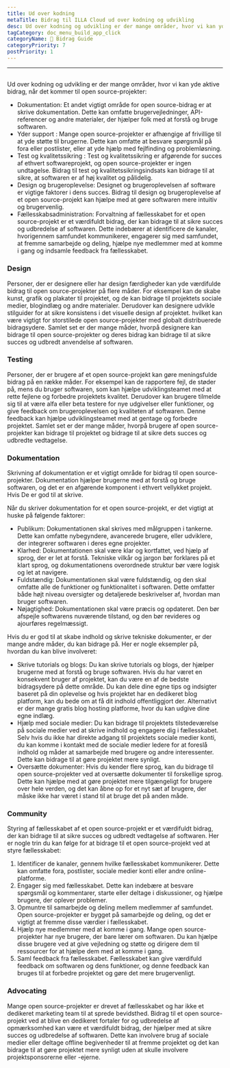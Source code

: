 ```yaml
---
title: Ud over kodning
metaTitle: Bidrag til ILLA Cloud ud over kodning og udvikling
desc: Ud over kodning og udvikling er der mange områder, hvor vi kan yde aktive bidrag til ILLA Cloud
tagCategory: doc_menu_build_app_click
categoryName: 📎 Bidrag Guide
categoryPriority: 7
postPriority: 1
---
```


* * *

## <h2 hidden>Udover kodning</h2>

Ud over kodning og udvikling er der mange områder, hvor vi kan yde aktive bidrag, når det kommer til open source-projekter:

-   Dokumentation: Et andet vigtigt område for open source-bidrag er at skrive dokumentation. Dette kan omfatte brugervejledninger, API-referencer og andre materialer, der hjælper folk med at forstå og bruge softwaren.
-   Yder support : Mange open source-projekter er afhængige af frivillige til at yde støtte til brugerne. Dette kan omfatte at besvare spørgsmål på fora eller postlister, eller at yde hjælp med fejlfinding og problemløsning.
-   Test og kvalitetssikring : Test og kvalitetssikring er afgørende for succes af ethvert softwareprojekt, og open source-projekter er ingen undtagelse. Bidrag til test og kvalitetssikringsindsats kan bidrage til at sikre, at softwaren er af høj kvalitet og pålidelig.
-   Design og brugeroplevelse: Designet og brugeroplevelsen af software er vigtige faktorer i dens succes. Bidrag til design og brugeroplevelse af et open source-projekt kan hjælpe med at gøre softwaren mere intuitiv og brugervenlig.
-   Fællesskabsadministration: Forvaltning af fællesskabet for et open source-projekt er et værdifuldt bidrag, der kan bidrage til at sikre succes og udbredelse af softwaren. Dette indebærer at identificere de kanaler, hvorigennem samfundet kommunikerer, engagerer sig med samfundet, at fremme samarbejde og deling, hjælpe nye medlemmer med at komme i gang og indsamle feedback fra fællesskabet.

### [](https://www.illacloud.com/zh-CN/blog/opensource-for-non-developers#design)Design

Personer, der er designere eller har design færdigheder kan yde værdifulde bidrag til open source-projekter på flere måder. For eksempel kan de skabe kunst, grafik og plakater til projektet, og de kan bidrage til projektets sociale medier, blogindlæg og andre materialer. Derudover kan designere udvikle stilguider for at sikre konsistens i det visuelle design af projektet. hvilket kan være vigtigt for storstilede open source-projekter med globalt distribuerede bidragsydere. Samlet set er der mange måder, hvorpå designere kan bidrage til open source-projekter og deres bidrag kan bidrage til at sikre succes og udbredt anvendelse af softwaren.

### [](https://www.illacloud.com/zh-CN/blog/opensource-for-non-developers#test)Testing

Personer, der er brugere af et open source-projekt kan gøre meningsfulde bidrag på en række måder. For eksempel kan de rapportere fejl, de støder på, mens du bruger softwaren, som kan hjælpe udviklingsteamet med at rette fejlene og forbedre projektets kvalitet. Derudover kan brugere tilmelde sig til at være alfa eller beta testere for nye udgivelser eller funktioner, og give feedback om brugeroplevelsen og kvaliteten af softwaren. Denne feedback kan hjælpe udviklingsteamet med at gentage og forbedre projektet. Samlet set er der mange måder, hvorpå brugere af open source-projekter kan bidrage til projektet og bidrage til at sikre dets succes og udbredte vedtagelse.

### [](https://www.illacloud.com/zh-CN/blog/opensource-for-non-developers#documentation)Dokumentation

Skrivning af dokumentation er et vigtigt område for bidrag til open source-projekter. Dokumentation hjælper brugerne med at forstå og bruge softwaren, og det er en afgørende komponent i ethvert vellykket projekt. Hvis De er god til at skrive.

Når du skriver dokumentation for et open source-projekt, er det vigtigt at huske på følgende faktorer:

-   Publikum: Dokumentationen skal skrives med målgruppen i tankerne. Dette kan omfatte nybegyndere, avancerede brugere, eller udviklere, der integrerer softwaren i deres egne projekter.
-   Klarhed: Dokumentationen skal være klar og kortfattet, ved hjælp af sprog, der er let at forstå. Tekniske vilkår og jargon bør forklares på et klart sprog, og dokumentationens overordnede struktur bør være logisk og let at navigere.
-   Fuldstændig: Dokumentationen skal være fuldstændig, og den skal omfatte alle de funktioner og funktionalitet i softwaren. Dette omfatter både højt niveau oversigter og detaljerede beskrivelser af, hvordan man bruger softwaren.
-   Nøjagtighed: Dokumentationen skal være præcis og opdateret. Den bør afspejle softwarens nuværende tilstand, og den bør revideres og ajourføres regelmæssigt.

Hvis du er god til at skabe indhold og skrive tekniske dokumenter, er der mange andre måder, du kan bidrage på. Her er nogle eksempler på, hvordan du kan blive involveret:

-   Skrive tutorials og blogs: Du kan skrive tutorials og blogs, der hjælper brugerne med at forstå og bruge softwaren. Hvis du har været en konsekvent bruger af projektet, kan du være en af de bedste bidragsydere på dette område. Du kan dele dine egne tips og indsigter baseret på din oplevelse og hvis projektet har en dedikeret blog platform, kan du bede om at få dit indhold offentliggjort der. Alternativt er der mange gratis blog hosting platforme, hvor du kan udgive dine egne indlæg.
-   Hjælp med sociale medier: Du kan bidrage til projektets tilstedeværelse på sociale medier ved at skrive indhold og engagere dig i fællesskabet. Selv hvis du ikke har direkte adgang til projektets sociale medier konti, du kan komme i kontakt med de sociale medier ledere for at foreslå indhold og måder at samarbejde med brugere og andre interessenter. Dette kan bidrage til at gøre projektet mere synligt.
-   Oversætte dokumenter: Hvis du kender flere sprog, kan du bidrage til open source-projekter ved at oversætte dokumenter til forskellige sprog. Dette kan hjælpe med at gøre projektet mere tilgængeligt for brugere over hele verden, og det kan åbne op for et nyt sæt af brugere, der måske ikke har været i stand til at bruge det på anden måde.

### [](https://www.illacloud.com/zh-CN/blog/opensource-for-non-developers#community)Community

Styring af fællesskabet af et open source-projekt er et værdifuldt bidrag, der kan bidrage til at sikre succes og udbredt vedtagelse af softwaren. Her er nogle trin du kan følge for at bidrage til et open source-projekt ved at styre fællesskabet:

1.  Identificer de kanaler, gennem hvilke fællesskabet kommunikerer. Dette kan omfatte fora, postlister, sociale medier konti eller andre online-platforme.
2.  Engager sig med fællesskabet. Dette kan indebære at besvare spørgsmål og kommentarer, starte eller deltage i diskussioner, og hjælpe brugere, der oplever problemer.
3.  Opmuntre til samarbejde og deling mellem medlemmer af samfundet. Open source-projekter er bygget på samarbejde og deling, og det er vigtigt at fremme disse værdier i fællesskabet.
4.  Hjælp nye medlemmer med at komme i gang. Mange open source-projekter har nye brugere, der bare lærer om softwaren. Du kan hjælpe disse brugere ved at give vejledning og støtte og dirigere dem til ressourcer for at hjælpe dem med at komme i gang.
5.  Saml feedback fra fællesskabet. Fællesskabet kan give værdifuld feedback om softwaren og dens funktioner, og denne feedback kan bruges til at forbedre projektet og gøre det mere brugervenligt.

### [](https://www.illacloud.com/zh-CN/blog/opensource-for-non-developers#advocating)Advocating

Mange open source-projekter er drevet af fællesskabet og har ikke et dedikeret marketing team til at sprede bevidsthed. Bidrag til et open source-projekt ved at blive en dedikeret fortaler for og udbredelse af opmærksomhed kan være et værdifuldt bidrag, der hjælper med at sikre succes og udbredelse af softwaren. Dette kan involvere brug af sociale medier eller deltage offline begivenheder til at fremme projektet og det kan bidrage til at gøre projektet mere synligt uden at skulle involvere projektsponsorerne eller -ejerne.
